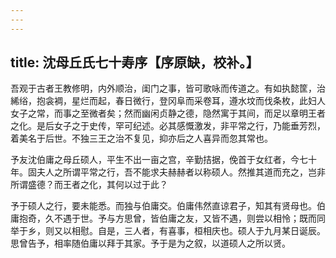 ```yaml
---
---
---
```

title: 沈母丘氏七十寿序【序原缺，校补。】
---



吾观于古者王教修明，内外顺治，闺门之事，皆可歌咏而传道之。有如执懿筐，治絺绤，抱衾裯，星烂而起，春日微行，登冈阜而采卷耳，遵水坟而伐条枚，此妇人女子之常，而事之至微者矣；然而幽闲贞静之德，隐然寓于其间，而足以章明王者之化。是后女子之于史传，罕可纪述。必其感慨激发，非平常之行，乃能垂芳烈，着美名于后世。不独三王之治不复见，抑亦后之人喜异而忽其常也。

予友沈伯庸之母丘硕人，平生不出一亩之宫，辛勤拮据，俛首于女红者，今七十年。固夫人之所谓平常之行，吾不能求夫赫赫者以称硕人。然推其道而充之，岂非所谓盛德？而王者之化，其何以过于此？

予于硕人之行，要未能悉。而独与伯庸交。伯庸伟然直谅君子，知其有贤母也。伯庸抱奇，久不遇于世。予与方思曾，皆伯庸之友，又皆不遇，则尝以相怜；既而同举于乡，则又以相慰。自是，三人者，有喜事，桓相庆也。硕人于九月某日诞辰。思曾告予，相率随伯庸以拜于其家。予于是为之叙，以道硕人之所以贤。